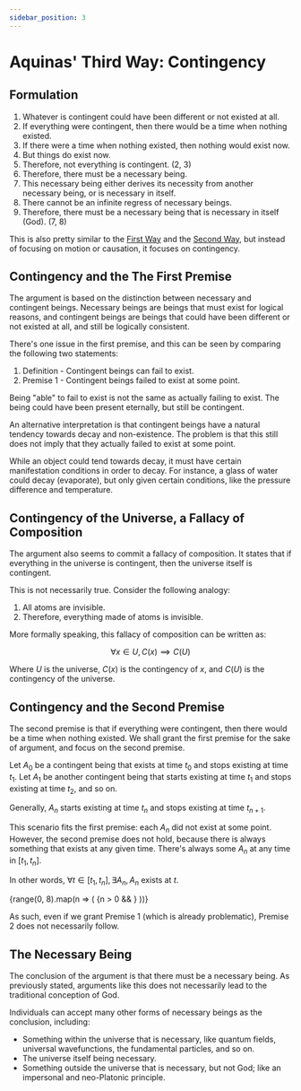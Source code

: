 ```yaml
---
sidebar_position: 3
---
```



# Aquinas' Third Way: Contingency

## Formulation

1. Whatever is contingent could have been different or not existed at all.
2. If everything were contingent, then there would be a time when nothing existed.
3. If there were a time when nothing existed, then nothing would exist now.
4. But things do exist now.
5. Therefore, not everything is contingent. (2, 3)
6. Therefore, there must be a necessary being.
7. This necessary being either derives its necessity from another necessary being, or is necessary in itself.
8. There cannot be an infinite regress of necessary beings.
9. Therefore, there must be a necessary being that is necessary in itself (God). (7, 8)

This is also pretty similar to the [First Way](./Aquinas%20First%20Way.mdx) and the [Second Way](./Aquinas%20Second%20Way.mdx), but instead of focusing on motion or causation, it focuses on contingency.

## Contingency and the The First Premise

The argument is based on the distinction between necessary and contingent beings.
Necessary beings are beings that must exist for logical reasons, and contingent beings are beings that could have been different or not existed at all, and still be logically consistent.

There's one issue in the first premise, and this can be seen by comparing the following two statements:

1. Definition - Contingent beings can fail to exist.
2. Premise 1 - Contingent beings failed to exist at some point.

Being "able" to fail to exist is not the same as actually failing to exist.
The being could have been present eternally, but still be contingent.

An alternative interpretation is that contingent beings have a natural tendency towards decay and non-existence.
The problem is that this still does not imply that they actually failed to exist at some point.

While an object could tend towards decay, it must have certain manifestation conditions in order to decay.
For instance, a glass of water could decay (evaporate), but only given certain conditions, like the pressure difference and temperature.

## Contingency of the Universe, a Fallacy of Composition

The argument also seems to commit a fallacy of composition.
It states that if everything in the universe is contingent, then the universe itself is contingent.

This is not necessarily true. Consider the following analogy:

1. All atoms are invisible.
2. Therefore, everything made of atoms is invisible.

More formally speaking, this fallacy of composition can be written as:

$$
\begin{equation}
\forall x \in U, C(x) \implies C(U)
\end{equation}
$$

Where $U$ is the universe, $C(x)$ is the contingency of $x$, and $C(U)$ is the contingency of the universe.

## Contingency and the Second Premise

The second premise is that if everything were contingent, then there would be a time when nothing existed.
We shall grant the first premise for the sake of argument, and focus on the second premise.

Let $A_0$ be a contingent being that exists at time $t_0$ and stops existing at time $t_1$.
Let $A_1$ be another contingent being that starts existing at time $t_1$ and stops existing at time $t_2$, and so on.

Generally, $A_n$ starts existing at time $t_n$ and stops existing at time $t_{n+1}$.

This scenario fits the first premise: each $A_n$ did not exist at some point.
However, the second premise does not hold, because there is always something that exists at any given time.
There's always some $A_n$ at any time in $[t_1, t_n]$.

In other words, $\forall t \in [t_1, t_n], \exists A_n, A_n \text{ exists at } t$.

<Mafs>
    <Transform translate={[-3.5, 0]}>
        {range(0, 8).map(n => (
            <Fragment key={n}>
                <Point x={n} y={0} />
                <LaTeX tex={"t_" + n} at={[n, 0.3]} />
                {n > 0 && <LaTeX tex={"A_" + (n - 1)} at={[n - 0.5, -0.3]} />}
            </Fragment>
        ))}
        <Line.Segment point1={[0, 0]} point2={[7, 0]} />
    </Transform>
</Mafs>

As such, even if we grant Premise 1 (which is already problematic), Premise 2 does not necessarily follow.

## The Necessary Being

The conclusion of the argument is that there must be a necessary being.
As previously stated, arguments like this does not necessarily lead to the traditional conception of God.

Individuals can accept many other forms of necessary beings as the conclusion, including:

- Something within the universe that is necessary, like quantum fields, universal wavefunctions, the fundamental particles, and so on.
- The universe itself being necessary.
- Something outside the universe that is necessary, but not God; like an impersonal and neo-Platonic principle.
